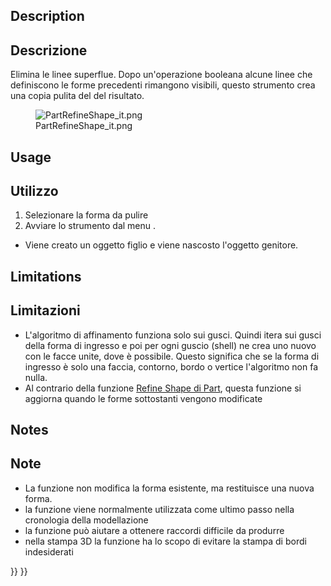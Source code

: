 <languages/>

<div class="mw-translate-fuzzy">
{{Docnav/it|[[OpenSCAD_RemoveSubtree/it|Elimina Ramo]]|[[OpenSCAD_IncreaseTolerance/it|Incrementa tolleranza]]|[[OpenSCAD_Workbench/it|OpenSCAD]]|IconL=OpenSCAD_RemoveSubtree.png|IconC=OpenSCADWorkbench.svg|IconR=OpenSCAD_IncreaseTolerance.png}}
</div>

<div class="mw-translate-fuzzy">
{{GuiCommand/it|Name=OpenSCAD RefineShapeFeature|Name/it=Affina forma|MenuLocation=OpenSCAD → Affina forma|Workbenches=[[OpenSCAD_Workbench/it|OpenSCAD]]|SeeAlso=}}
</div>

<div lang="en" dir="ltr" class="mw-content-ltr">
==Description==
</div> 

<div class="mw-translate-fuzzy">
==Descrizione==
Elimina le linee superflue. Dopo un'operazione booleana alcune linee che definiscono le forme precedenti rimangono visibili, questo strumento crea una copia pulita del del risultato.
</div>

[[File:PartRefineShape_it.png]]

<div lang="en" dir="ltr" class="mw-content-ltr">
==Usage==
</div> 

<div class="mw-translate-fuzzy">
==Utilizzo==
# Selezionare la forma da pulire
# Avviare lo strumento dal menu {{KEY|OpenSCAD → Refine Shape Feature}}.

* Viene creato un oggetto figlio e viene nascosto l'oggetto genitore.
</div>

<div lang="en" dir="ltr" class="mw-content-ltr">
==Limitations==
</div> 

<div class="mw-translate-fuzzy">
==Limitazioni==
* L'algoritmo di affinamento funziona solo sui gusci. Quindi itera sui gusci della forma di ingresso e poi per ogni guscio (shell) ne crea uno nuovo con le facce unite, dove è possibile. Questo significa che se la forma di ingresso è solo una faccia, contorno, bordo o vertice l'algoritmo non fa nulla.
* Al contrario della funzione [[Part RefineShape/it|Refine Shape di Part]], questa funzione si aggiorna quando le forme sottostanti vengono modificate
</div>

<div lang="en" dir="ltr" class="mw-content-ltr">
==Notes==
</div> 

<div class="mw-translate-fuzzy">
==Note==
* La funzione non modifica la forma esistente, ma restituisce una nuova forma.
* la funzione viene normalmente utilizzata come ultimo passo nella cronologia della modellazione
* la funzione può aiutare a ottenere raccordi difficile da produrre
* nella stampa 3D la funzione ha lo scopo di evitare la stampa di bordi indesiderati
</div>


<div class="mw-translate-fuzzy">
{{Docnav/it|[[OpenSCAD_RemoveSubtree/it|Elimina Ramo]]|[[OpenSCAD_IncreaseTolerance/it|Incrementa tolleranza]]|[[OpenSCAD_Workbench/it|OpenSCAD]]|IconL=OpenSCAD_RemoveSubtree.png|IconC=OpenSCADWorkbench.svg|IconR=OpenSCAD_IncreaseTolerance.png}}
</div>

{{OpenSCAD_Tools_navi{{#translation:}}}}
{{Userdocnavi{{#translation:}}}}